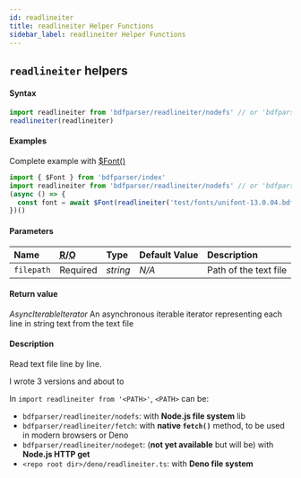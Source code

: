 ```yaml
---
id: readlineiter
title: readlineiter Helper Functions
sidebar_label: readlineiter Helper Functions
---
```



## `readlineiter` helpers

#### Syntax

```js
import readlineiter from 'bdfparser/readlineiter/nodefs' // or 'bdfparser/readlineiter/fetch' for browsers
readlineiter(readlineiter)
```

#### Examples

Complete example with [$Font()](font#font-shortcut)

```js
import { $Font } from 'bdfparser/index'
import readlineiter from 'bdfparser/readlineiter/nodefs' // or 'bdfparser/readlineiter/fetch' for browsers
(async () => {
  const font = await $Font(readlineiter('test/fonts/unifont-13.0.04.bdf'))
})()
```

#### Parameters

| Name | <abbr title='required'>R</abbr>/<abbr title='optional'>O</abbr> | Type | Default Value | Description |
| :-- |:-- | :-- | :-- | :-- |
| `filepath` | Required | *string* | *N/A* | Path of the text file |

#### Return value

*AsyncIterableIterator* An asynchronous iterable iterator representing each line in string text from the text file

#### Description

Read text file line by line.

I wrote 3 versions and about to 

In `import readlineiter from '<PATH>'`, `<PATH>` can be:

* `bdfparser/readlineiter/nodefs`: with **Node.js file system** lib
* `bdfparser/readlineiter/fetch`: with **native `fetch()`** method, to be used in modern browsers or Deno
* `bdfparser/readlineiter/nodeget`: (**not yet available** but will be) with **Node.js HTTP get**
* `<repo root dir>/deno/readlineiter.ts`: with **Deno file system**
